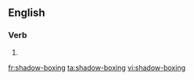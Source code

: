 {{also|shadowboxing|shadow boxing}}
==English==

===Verb===
{{head|en|present participle}}

# {{present participle of|shadow-box|lang=en|nocat=1}}

[[fr:shadow-boxing]]
[[ta:shadow-boxing]]
[[vi:shadow-boxing]]